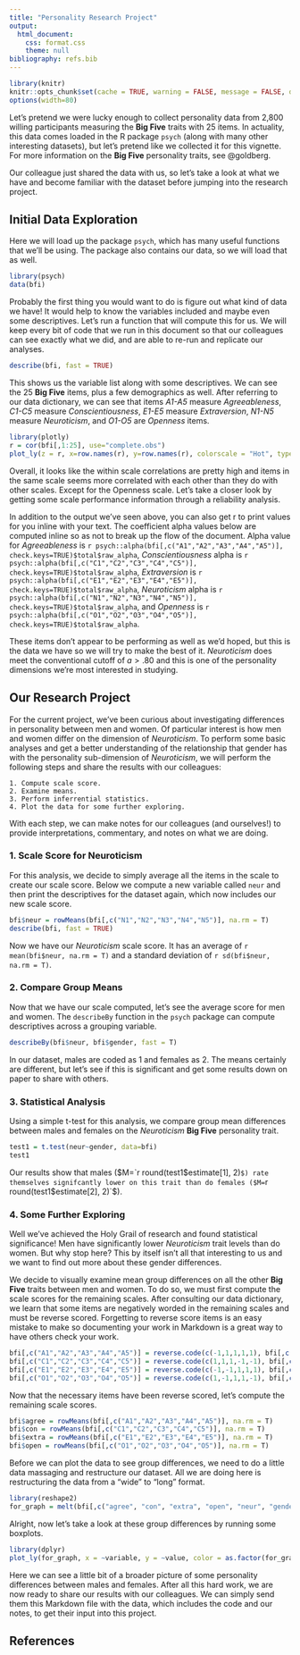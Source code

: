 ```yaml
---
title: "Personality Research Project"
output:
  html_document: 
    css: format.css
    theme: null
bibliography: refs.bib
---
```


```r
library(knitr)
knitr::opts_chunk$set(cache = TRUE, warning = FALSE, message = FALSE, dpi = 300)
options(width=80)
```

Let's pretend we were lucky enough to collect personality data from 2,800 willing participants measuring the **Big Five** traits with 25 items. In actuality, this data comes loaded in the R package `psych` (along with many other interesting datasets), but let's pretend like we collected it for this vignette. For more information on the **Big Five** personality traits, see @goldberg.

Our colleague just shared the data with us, so let's take a look at what we have and become familiar with the dataset before jumping into the research project.

## Initial Data Exploration

Here we will load up the package `psych`, which has many useful functions that we'll be using. The package also contains our data, so we will load that as well.

```r
library(psych)
data(bfi)
```

Probably the first thing you would want to do is figure out what kind of data we have! It would help to know the variables included and maybe even some descriptives. Let's run a function that will compute this for us. We will keep every bit of code that we run in this document so that our colleagues can see exactly what we did, and are able to re-run and replicate our analyses.

```r
describe(bfi, fast = TRUE)
```

This shows us the variable list along with some descriptives. We can see the 25 **Big Five** items, plus a few demographics as well. After referring to our data dictionary, we can see that items *A1-A5* measure *Agreeableness*, *C1-C5* measure *Conscientiousness*, *E1-E5* measure *Extraversion*, *N1-N5* measure *Neuroticism*, and *O1-O5* are *Openness* items.

```r
library(plotly)
r = cor(bfi[,1:25], use="complete.obs")
plot_ly(z = r, x=row.names(r), y=row.names(r), colorscale = "Hot", type = "heatmap")
```

Overall, it looks like the within scale correlations are pretty high and items in the same scale seems more correlated with each other than they do with other scales. Except for the Openness scale. Let's take a closer look by getting some scale performance  information through a reliability analysis.

In addition to the output we've seen above, you can also get r to print values for you inline with your text. The coefficient alpha values below are computed inline so as not to break up the flow of the document. Alpha value for *Agreeableness* is `r psych::alpha(bfi[,c("A1","A2","A3","A4","A5")], check.keys=TRUE)$total$raw_alpha`, *Conscientiousness* alpha is `r psych::alpha(bfi[,c("C1","C2","C3","C4","C5")], check.keys=TRUE)$total$raw_alpha`, *Extraversion* is `r psych::alpha(bfi[,c("E1","E2","E3","E4","E5")], check.keys=TRUE)$total$raw_alpha`, *Neuroticism* alpha is `r psych::alpha(bfi[,c("N1","N2","N3","N4","N5")], check.keys=TRUE)$total$raw_alpha`, and *Openness* is `r psych::alpha(bfi[,c("O1","O2","O3","O4","O5")], check.keys=TRUE)$total$raw_alpha`.

These items don't appear to be performing as well as we'd hoped, but this is the data we have so we will try to make the best of it. *Neuroticism* does meet the conventional cutoff of $a>.80$ and this is one of the personality dimensions we're most interested in studying.

## Our Research Project

For the current project, we've been curious about investigating differences in personality between men and women. Of particular interest is how men and women differ on the dimension of *Neuroticism*. To perform some basic analyses and get a better understanding of the relationship that gender has with the personality sub-dimension of *Neuroticism*, we will perform the following steps and share the results with our colleagues:

    1. Compute scale score.
    2. Examine means.
    3. Perform inferrential statistics.
    4. Plot the data for some further exploring.

With each step, we can make notes for our colleagues (and ourselves!) to provide interpretations, commentary, and notes on what we are doing.

### 1. Scale Score for Neuroticism

For this analysis, we decide to simply average all the items in the scale to create our scale score. Below we compute a new variable called `neur` and then print the descriptives for the dataset again, which now includes our new scale score.

```r
bfi$neur = rowMeans(bfi[,c("N1","N2","N3","N4","N5")], na.rm = T)
describe(bfi, fast = TRUE)
```

Now we have our *Neuroticism* scale score. It has an average of `r mean(bfi$neur, na.rm = T)` and a standard deviation of `r sd(bfi$neur, na.rm = T)`.

### 2. Compare Group Means

Now that we have our scale computed, let's see the average score for men and women. The `describeBy` function in the `psych` package can compute descriptives across a grouping variable.

```r
describeBy(bfi$neur, bfi$gender, fast = T)
```

In our dataset, males are coded as 1 and females as 2. The means certainly are different, but let's see if this is significant and get some results down on paper to share with others.

### 3. Statistical Analysis

Using a simple t-test for this analysis, we compare group mean differences between males and females on the *Neuroticism* **Big Five** personality trait. 

```r
test1 = t.test(neur~gender, data=bfi)
test1
```

Our results show that males ($M=`r round(test1$estimate[1], 2)`$) rate themselves signifcantly lower on this trait than do females ($M=`r round(test1$estimate[2], 2)`$).

### 4. Some Further Exploring

Well we've achieved the Holy Grail of research and found statistical significance! Men have significantly lower *Neuroticism* trait levels than do women. But why stop here? This by itself isn't all that interesting to us and we want to find out more about these gender differences.

We decide to visually examine mean group differences on all the other **Big Five** traits between men and women. To do so, we must first compute the scale scores for the remaining scales. After consulting our data dictionary, we learn that some items are negatively worded in the remaining scales and must be reverse scored. Forgetting to reverse score items is an easy mistake to make so documenting your work in Markdown is a great way to have others check your work.

```r
bfi[,c("A1","A2","A3","A4","A5")] = reverse.code(c(-1,1,1,1,1), bfi[,c("A1","A2","A3","A4","A5")])
bfi[,c("C1","C2","C3","C4","C5")] = reverse.code(c(1,1,1,-1,-1), bfi[,c("C1","C2","C3","C4","C5")])
bfi[,c("E1","E2","E3","E4","E5")] = reverse.code(c(-1,-1,1,1,1), bfi[,c("E1","E2","E3","E4","E5")])
bfi[,c("O1","O2","O3","O4","O5")] = reverse.code(c(1,-1,1,1,-1), bfi[,c("O1","O2","O3","O4","O5")])
```

Now that the necessary items have been reverse scored, let's compute the remaining scale scores.

```r
bfi$agree = rowMeans(bfi[,c("A1","A2","A3","A4","A5")], na.rm = T)
bfi$con = rowMeans(bfi[,c("C1","C2","C3","C4","C5")], na.rm = T)
bfi$extra = rowMeans(bfi[,c("E1","E2","E3","E4","E5")], na.rm = T)
bfi$open = rowMeans(bfi[,c("O1","O2","O3","O4","O5")], na.rm = T)
```

Before we can plot the data to see group differences, we need to do a little data massaging and restructure our dataset. All we are doing here is restructuring the data from a "wide" to "long" format.

```r
library(reshape2)
for_graph = melt(bfi[,c("agree", "con", "extra", "open", "neur", "gender")], id.vars=c("gender"))
```

Alright, now let's take a look at these group differences by running some boxplots.

```r
library(dplyr)
plot_ly(for_graph, x = ~variable, y = ~value, color = as.factor(for_graph$gender), type = "box") %>% layout(boxmode = "group")
```

Here we can see a little bit of a broader picture of some personality differences between males and females. After all this hard work, we are now ready to share our results with our colleagues. We can simply send them this Markdown file with the data, which includes the code and our notes, to get their input into this project.

## References
